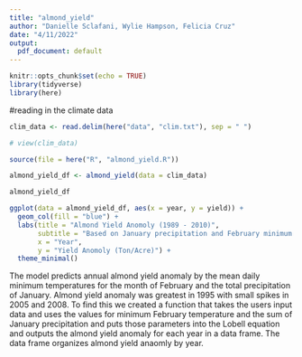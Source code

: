 ```yaml
---
title: "almond_yield"
author: "Danielle Sclafani, Wylie Hampson, Felicia Cruz"
date: "4/11/2022"
output:
  pdf_document: default
---
```


```r
knitr::opts_chunk$set(echo = TRUE)
library(tidyverse)
library(here)
```


#reading in the climate data
```r
clim_data <- read.delim(here("data", "clim.txt"), sep = " ")

# view(clim_data)
```

```r
source(file = here("R", "almond_yield.R"))

almond_yield_df <- almond_yield(data = clim_data)

almond_yield_df
```

```r
ggplot(data = almond_yield_df, aes(x = year, y = yield)) +
  geom_col(fill = "blue") +
  labs(title = "Almond Yield Anomoly (1989 - 2010)",
       subtitle = "Based on January precipitation and February minimum temp. values.",
       x = "Year",
       y = "Yield Anomoly (Ton/Acre)") +
  theme_minimal()
```


The model predicts annual almond yield anomaly by the mean daily minimum temperatures for the month of February and the total precipitation of January. Almond yield anomaly was greatest in 1995 with small spikes in 2005 and 2008. To find this we created a function that takes the users input data and uses the values for minimum February temperature and the sum of January precipitation and puts those parameters into the Lobell equation and outputs the almond yield anomaly for each year in a data frame. The data frame organizes almond yield anaomly by year.
